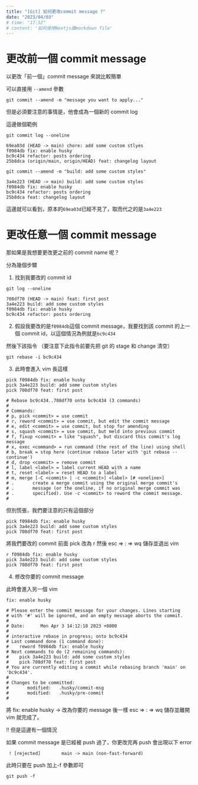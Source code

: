 ```yaml
---
title: "[Git] 如何更改commit message ?"
date: "2023/04/03"
# time: "17:52"
# content: '如何使用Nextjs讀mockdown file'
---
```


# 更改前一個 commit message

以更改「前一個」commit message 來說比較簡單

可以直接用 `--amend` 參數

```
git commit --amend -m "message you want to apply..."
```

但是必須要注意的事情是，他會成為一個新的 commit log

這邊做個範例

```
git commit log --oneline
```

```
69ea03d (HEAD -> main) chore: add some custom stlyes
f0984db fix: enable husky
bc9c434 refactor: posts ordering
25b8dca (origin/main, origin/HEAD) feat: changelog layout
```

```
git commit --amend -m "build: add some custom styles"
```

```
3a4e223 (HEAD -> main) build: add some custom styles
f0984db fix: enable husky
bc9c434 refactor: posts ordering
25b8dca feat: changelog layout
```

這邊就可以看到，原本的`69ea03d`已經不見了，取而代之的是`3a4e223`

# 更改任意一個 commit message

那如果是我想要更改更之前的 commit name 呢？

分為幾個步驟

1. 找到我要改的 commit id

```
git log --oneline

708df70 (HEAD -> main) feat: first post
3a4e223 build: add some custom styles
f0984db fix: enable husky
bc9c434 refactor: posts ordering
```

2. 假設我要改的是`f0984db`這個 commit message，我要找到該 commit 的上一個 commit id，以這個情況為例就是`bc9c434`

然後下該指令 （要注意下此指令前要先把 git 的 stage 和 change 清空）

```
git rebase -i bc9c434
```

3. 此時會進入 vim 長這樣

```
pick f0984db fix: enable husky
pick 3a4e223 build: add some custom styles
pick 708df70 feat: first post

# Rebase bc9c434..708df70 onto bc9c434 (3 commands)
#
# Commands:
# p, pick <commit> = use commit
# r, reword <commit> = use commit, but edit the commit message
# e, edit <commit> = use commit, but stop for amending
# s, squash <commit> = use commit, but meld into previous commit
# f, fixup <commit> = like "squash", but discard this commit's log message
# x, exec <command> = run command (the rest of the line) using shell
# b, break = stop here (continue rebase later with 'git rebase --continue')
# d, drop <commit> = remove commit
# l, label <label> = label current HEAD with a name
# t, reset <label> = reset HEAD to a label
# m, merge [-C <commit> | -c <commit>] <label> [# <oneline>]
# .       create a merge commit using the original merge commit's
# .       message (or the oneline, if no original merge commit was
# .       specified). Use -c <commit> to reword the commit message.
#
```

但別慌張，我們要注意的只有這個部分

```
pick f0984db fix: enable husky
pick 3a4e223 build: add some custom styles
pick 708df70 feat: first post
```

將我們要改的 commit 前面 pick 改為 r 然後 esc => : => wq 儲存並退出 vim

```
r f0984db fix: enable husky
pick 3a4e223 build: add some custom styles
pick 708df70 feat: first post
```

4. 修改你要的 commit message

此時會進入另一個 vim

```
fix: enable husky

# Please enter the commit message for your changes. Lines starting
# with '#' will be ignored, and an empty message aborts the commit.
#
# Date:      Mon Apr 3 14:12:18 2023 +0800
#
# interactive rebase in progress; onto bc9c434
# Last command done (1 command done):
#    reword f0984db fix: enable husky
# Next commands to do (2 remaining commands):
#    pick 3a4e223 build: add some custom styles
#    pick 708df70 feat: first post
# You are currently editing a commit while rebasing branch 'main' on 'bc9c434'.
#
# Changes to be committed:
#       modified:   .husky/commit-msg
#       modified:   .husky/pre-commit
#
```

將 fix: enable husky -> 改為你要的 message 後一樣 esc => : => wq 儲存並離開 vim 就完成了。

!! 但是這邊有一個情況

如果 commit message 是已經被 push 過了，你更改完再 push 會出現以下 error

```
 ! [rejected]        main -> main (non-fast-forward)
```

此時只要在 push 加上-f 參數即可

```
git push -f
```
